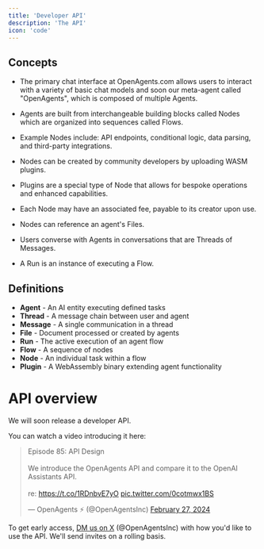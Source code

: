 ```yaml
---
title: 'Developer API'
description: 'The API'
icon: 'code'
---
```


## Concepts

* The primary chat interface at OpenAgents.com allows users to interact with a variety of basic chat models and soon our
  meta-agent called "OpenAgents", which
  is
  composed of multiple
  Agents.

* Agents are built from interchangeable building blocks called Nodes which are organized into sequences called Flows.

* Example Nodes include: API endpoints, conditional logic, data parsing, and third-party integrations.

* Nodes can be created by community developers by uploading WASM plugins.

* Plugins are a special type of Node that allows for bespoke operations and enhanced capabilities.

* Each Node may have an associated fee, payable to its creator upon use.

* Nodes can reference an agent's Files.

* Users converse with Agents in conversations that are Threads of Messages.

* A Run is an instance of executing a Flow.

## Definitions

* **Agent** - An AI entity executing defined tasks
* **Thread** - A message chain between user and agent
* **Message** - A single communication in a thread
* **File** - Document processed or created by agents
* **Run** - The active execution of an agent flow
* **Flow** - A sequence of nodes
* **Node** - An individual task within a flow
* **Plugin** - A WebAssembly binary extending agent functionality

# API overview

We will soon release a developer API.

You can watch a video introducing it here:

<blockquote class="twitter-tweet" data-media-max-width="560"><p lang="en" dir="ltr">Episode 85: API Design<br><br>We introduce the OpenAgents API and compare it to the OpenAI Assistants API.<br><br>re: <a href="https://t.co/1RDnbvE7yO">https://t.co/1RDnbvE7yO</a> <a href="https://t.co/0cotmwx1BS">pic.twitter.com/0cotmwx1BS</a></p>&mdash; OpenAgents ⚡ (@OpenAgentsInc) <a href="https://twitter.com/OpenAgentsInc/status/1762596179643371596?ref_src=twsrc%5Etfw">February 27, 2024</a></blockquote>

To get early access, [DM us on X](https://twitter.com/OpenAgentsInc) (@OpenAgentsInc) with how you'd like to use the
API. We'll send invites on a rolling basis.
